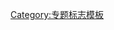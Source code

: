 {{WPBannerMeta
|PROJECT             = 圍棋
|BANNER_NAME         = Template:圍棋專題
|substcheck          = <includeonly>{{subst:</includeonly><includeonly>substcheck}}</includeonly>
|small               = {{{small|}}}
|category            = {{{category|¬}}}
|category_trad       = yes
|listas              = {{{listas|}}}
|IMAGE_LEFT          = Go board part.jpg

|IMPORTANCE_SCALE    = subpage

|QUALITY_SCALE       = extended
|class               = {{{class|}}}
|importance          = {{{importance|}}}

|ASSESSMENT_LINK     = 
|COMMENTS            = yes
|COMMENTS_CAT        = 
|COMMENTS_FORCE      = yes

|PROJECT_LINK        = 專題:圍棋
|MAIN_ARTICLE        = [[圍棋]]
|PORTAL              = 
|PORTAL_IMG          = 

}}<noinclude>{{documentation}}[[Category:专题标志模板]]</noinclude>